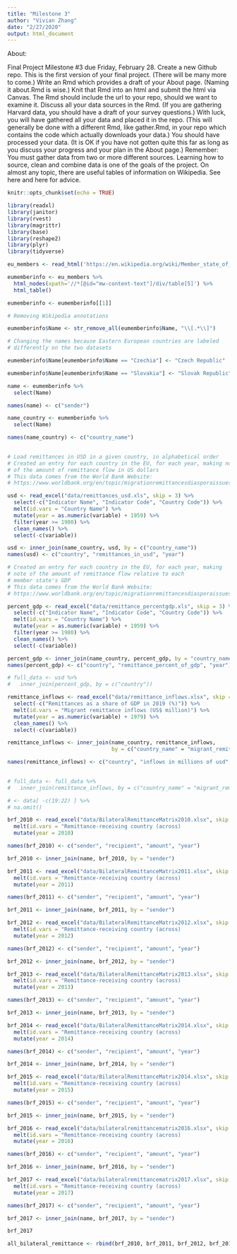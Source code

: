 ```yaml
---
title: "Milestone 3"
author: "Vivian Zhang"
date: "2/27/2020"
output: html_document
---
```


About:



Final Project Milestone #3 due Friday, February 28. Create a new Github repo. This is the first version of your final project. (There will be many more to come.) Write an Rmd which provides a draft of your About page. (Naming it about.Rmd is wise.) Knit that Rmd into an html and submit the html via Canvas. The Rmd should include the url to your repo, should we want to examine it. Discuss all your data sources in the Rmd. (If you are gathering Harvard data, you should have a draft of your survey questions.) With luck, you will have gathered all your data and placed it in the repo. (This will generally be done with a different Rmd, like gather.Rmd, in your repo which contains the code which actually downloads your data.) You should have processed your data. (It is OK if you have not gotten quite this far as long as you discuss your progress and your plan in the About page.) Remember: You must gather data from two or more different sources. Learning how to source, clean and combine data is one of the goals of the project. On almost any topic, there are useful tables of information on Wikipedia. See here and here for advice.

```r
knitr::opts_chunk$set(echo = TRUE)

library(readxl)
library(janitor)
library(rvest)
library(magrittr)
library(base)
library(reshape2)
library(plyr)
library(tidyverse)

```

```r

eu_members <- read_html('https://en.wikipedia.org/wiki/Member_state_of_the_European_Union', skip = 0)

eumemberinfo <- eu_members %>%
  html_nodes(xpath='//*[@id="mw-content-text"]/div/table[5]') %>%
  html_table()

eumemberinfo <- eumemberinfo[[1]]

# Removing Wikipedia annotations

eumemberinfo$Name <- str_remove_all(eumemberinfo$Name, "\\[.*\\]")

# Changing the names because Eastern European countries are labeled
# differently on the two datasets

eumemberinfo$Name[eumemberinfo$Name == "Czechia"] <- "Czech Republic"

eumemberinfo$Name[eumemberinfo$Name == "Slovakia"] <- "Slovak Republic"

name <- eumemberinfo %>% 
  select(Name)

names(name) <- c("sender")

name_country <- eumemberinfo %>% 
  select(Name) 

names(name_country) <- c("country_name")
  
```

```r

# Load remittances in USD in a given country, in alphabetical order
# Created an entry for each country in the EU, for each year, making note
# of the amount of remittance flow in US dollars
# This data comes from the World Bank Website:
# https://www.worldbank.org/en/topic/migrationremittancesdiasporaissues/brief/migration-remittances-data

usd <- read_excel("data/remittances_usd.xls", skip = 3) %>%
  select(-c("Indicator Name", "Indicator Code", "Country Code")) %>%
  melt(id.vars = "Country Name") %>%
  mutate(year = as.numeric(variable) + 1959) %>%
  filter(year >= 1980) %>%
  clean_names() %>%
  select(-c(variable))

usd <- inner_join(name_country, usd, by = c("country_name"))
names(usd) <- c("country", "remittances_in_usd", "year")

```


```r

# Created an entry for each country in the EU, for each year, making
# note of the amount of remittance flow relative to each
# member state's GDP
# This data comes from the World Bank Website:
# https://www.worldbank.org/en/topic/migrationremittancesdiasporaissues/brief/migration-remittances-data

percent_gdp <- read_excel("data/remittance_percentgdp.xls", skip = 3) %>%
  select(-c("Indicator Name", "Indicator Code", "Country Code")) %>%
  melt(id.vars = "Country Name") %>%
  mutate(year = as.numeric(variable) + 1959) %>%
  filter(year >= 1980) %>%
  clean_names() %>%
  select(-c(variable))

percent_gdp <- inner_join(name_country, percent_gdp, by = "country_name")
names(percent_gdp) <- c("country", "remittance_percent_of_gdp", "year")

# full_data <- usd %>%
#   inner_join(percent_gdp, by = c("country"))
```


```r

remittance_inflows <- read_excel("data/remittance_inflows.xlsx", skip = 0) %>%
  select(-c("Remittances as a share of GDP in 2019 (%)")) %>%
  melt(id.vars = "Migrant remittance inflows (US$ million)") %>%
  mutate(year = as.numeric(variable) + 1979) %>%
  clean_names() %>%
  select(-c(variable))

remittance_inflows <- inner_join(name_country, remittance_inflows,
                                 by = c("country_name" = "migrant_remittance_inflows_us_million"))

names(remittance_inflows) <- c("country", "inflows in millions of usd", "year")
  

# full_data <- full_data %>%
#   inner_join(remittance_inflows, by = c("country_name" = "migrant_remittance_inflows_us_million"))

# <- data[ -c(19:22) ] %>%
# na.omit()

```

```r

brf_2010 <- read_excel("data/BilateralRemittanceMatrix2010.xlsx", skip = 1) %>% 
  melt(id.vars = "Remittance-receiving country (across)                                                              -                                                 Remittance-sending country (down)") %>%
  mutate(year = 2010)

names(brf_2010) <- c("sender", "recipient", "amount", "year") 

brf_2010 <- inner_join(name, brf_2010, by = "sender")

```

```r

brf_2011 <- read_excel("data/BilateralRemittanceMatrix2011.xlsx", skip = 1) %>%
  melt(id.vars = "Remittance-receiving country (across)                                                              -                                                 Remittance-sending country (down)") %>%
  mutate(year = 2011)

names(brf_2011) <- c("sender", "recipient", "amount", "year") 

brf_2011 <- inner_join(name, brf_2011, by = "sender")

```

```r

brf_2012 <- read_excel("data/BilateralRemittanceMatrix2012.xlsx", skip = 1) %>%
  melt(id.vars = "Remittance-receiving country (across)                                                              -                                                 Remittance-sending country (down)") %>%
  mutate(year = 2012)

names(brf_2012) <- c("sender", "recipient", "amount", "year") 

brf_2012 <- inner_join(name, brf_2012, by = "sender")

```

```r

brf_2013 <- read_excel("data/BilateralRemittanceMatrix2013.xlsx", skip = 1) %>%
  melt(id.vars = "Remittance-receiving country (across)                                                              -                                                 Remittance-sending country (down)") %>%
  mutate(year = 2013)

names(brf_2013) <- c("sender", "recipient", "amount", "year") 

brf_2013 <- inner_join(name, brf_2013, by = "sender")

```


```r

brf_2014 <- read_excel("data/BilateralRemittanceMatrix2014.xlsx", skip = 1) %>%
  melt(id.vars = "Remittance-receiving country (across)                                                              -                                                 Remittance-sending country (down)") %>%
  mutate(year = 2014)

names(brf_2014) <- c("sender", "recipient", "amount", "year") 

brf_2014 <- inner_join(name, brf_2014, by = "sender")

```

```r

brf_2015 <- read_excel("data/BilateralRemittanceMatrix2014.xlsx", skip = 1) %>%
  melt(id.vars = "Remittance-receiving country (across)                                                              -                                                 Remittance-sending country (down)") %>%
  mutate(year = 2015)

names(brf_2015) <- c("sender", "recipient", "amount", "year") 

brf_2015 <- inner_join(name, brf_2015, by = "sender")

```

```r

brf_2016 <- read_excel("data/bilateralremittancematrix2016.xlsx", skip = 1) %>%
  melt(id.vars = "Remittance-receiving country (across)                                                              -                                                 Remittance-sending country (down)") %>%
  mutate(year = 2016)

names(brf_2016) <- c("sender", "recipient", "amount", "year") 

brf_2016 <- inner_join(name, brf_2016, by = "sender")

```

```r

brf_2017 <- read_excel("data/bilateralremittancematrix2017.xlsx", skip = 1) %>%
  melt(id.vars = "Remittance-receiving country (across)                                                              -                                                 Remittance-sending country (down)") %>%
  mutate(year = 2017)

names(brf_2017) <- c("sender", "recipient", "amount", "year") 

brf_2017 <- inner_join(name, brf_2017, by = "sender")

brf_2017

```

```r
all_bilateral_remittance <- rbind(brf_2010, brf_2011, brf_2012, brf_2013, brf_2014, brf_2015, brf_2016, brf_2017)
```



